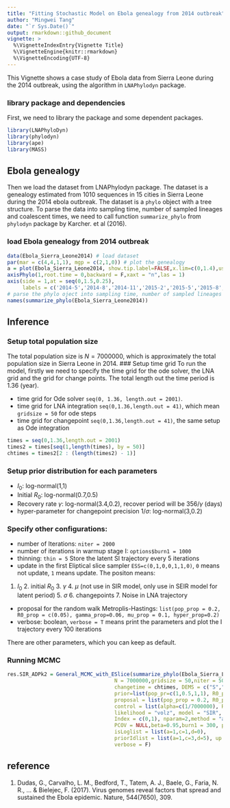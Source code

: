 ```yaml
---
title: "Fitting Stochastic Model on Ebola genealogy from 2014 outbreak"
author: "Mingwei Tang"
date: "`r Sys.Date()`"
output: rmarkdown::github_document
vignette: >
  %\VignetteIndexEntry{Vignette Title}
  %\VignetteEngine{knitr::rmarkdown}
  %\VignetteEncoding{UTF-8}
---
```

This Vignette shows a case study of Ebola data from Sierra Leone during the 2014 outbreak, using the algorithm in `LNAPhylodyn` package. 

### library package and dependencies
First, we need to library the package and some dependent packages. 
```r
library(LNAPhyloDyn)
library(phylodyn)
library(ape)
library(MASS)
```

## Ebola genealogy
Then we load the dataset from LNAPhylodyn package. The dataset is a genealogy estimated from 1010 sequences in 15 cities in Sierra Leone during the 2014 ebola outbreak. The dataset is a `phylo` object with a tree structure. To parse the data into sampling time, number of sampled lineages and coalescent times, we need to call function `summarize_phylo` from `phylodyn` package by Karcher. et al (2016). 

### load Ebola genealogy from 2014 outbreak
```r

data(Ebola_Sierra_Leone2014) # load dataset
par(mar = c(4,4,1,1), mgp = c(2,1,0)) # plot the genealogy
a = plot(Ebola_Sierra_Leone2014, show.tip.label=FALSE,x.lim=c(0,1.4),use.edge.length = T)
axisPhylo(1,root.time = 0,backward = F,xaxt = "n",las = 1)
axis(side = 1,at = seq(0,1.5,0.25),
     labels = c('2014-5','2014-8','2014-11','2015-2','2015-5','2015-8','2015-11'))
# parse the phylo oject into sampling time, number of sampled lineages and coalescent times
names(summarize_phylo(Ebola_Sierra_Leone2014))
```

## Inference
### Setup total population size 
The total population size is $N=7000000$, which is approximately the total population size in Sierra Leone in 2014. 
### Setup time grid
To run the model, firstly we need to specify the time grid for the ode solver, the LNA grid and the grid for change points. The total length out the time period is 1.36 (year). 

- time grid for Ode solver `seq(0, 1.36, length.out = 2001)`. 
- time grid for LNA integration `seq(0,1.36,length.out = 41)`, which mean `gridsize = 50` for ode steps
- time grid for changepoint `seq(0,1.36,length.out = 41)`, the same setup as Ode integration

```r
times = seq(0,1.36,length.out = 2001)
times2 = times[seq(1,length(times), by = 50)]
chtimes = times2[2 : (length(times2) - 1)]
```

### Setup prior distribution for each parameters

- $I_0$: log-normal(1,1)
- Initial $R_0$: log-normal(0.7,0.5)
- Recovery rate $\gamma$: log-normal(3.4,0.2), recover period will be $356/\gamma$ (days)
- hyper-parameter for changepoint precision $1/\sigma$: log-normal(3,0.2)

### Specify other configurations: 

- number of Iterations: `niter = 2000` 
- number of iterations in warmup stage I: `options$burn1 = 1000`
- thinning: `thin = 5` Store the latent SI trajectory every 5 iterations 
- update in the first Eliptical slice sampler `ESS=c(0,1,0,0,1,1,0)`, `0` means not update, `1` means update. The positon means: 
1. $I_0$ 2. initial $R_0$ 3. $\gamma$ 4. $\mu$ (not use in SIR model, only use in SEIR model for latent period) 5. $\sigma$ 6. changepoints 7. Noise in LNA trajectory
- proposal for the random walk Metroplis-Hastings: `list(pop_prop = 0.2, R0_prop = c(0.05), gamma_prop=0.06, mu_prop = 0.1, hyper_prop=0.2)`
- verbose: boolean, `verbose = T` means print the parameters and plot the I trajectory every 100 iterations 

There are other parameters, which you can keep as default. 

### Running MCMC

```r
res.SIR_ADPk2 = General_MCMC_with_ESlice(summarize_phylo(Ebola_Sierra_Leone2014), times = times, t_correct = 1.36,
                                   N = 7000000,gridsize = 50,niter = 500,burn = 0,thin = 5,
                                   changetime = chtimes, DEMS = c("S","I"),
                                   prior=list(pop_pr=c(1,0.5,1,1), R0_pr=c(0.7,0.5), gamma_pr = c(3,0.1), mu_pr = c(3,0.15), hyper_pr=c(3,0.2)),
                                   proposal = list(pop_prop = 0.2, R0_prop = c(0.05), gamma_prop=0.09, mu_prop = 0.1, hyper_prop=0.2),
                                   control = list(alpha=c(1/7000000), R0 = 2, gamma=30, ch=rep(0.975,length(chtimes)), traj = matrix(rep(0,2*40),ncol=2),hyper = 20),ESS_vec = c(0,1,0,0,1,1,0),
                                   likelihood = "volz", model = "SIR",
                                   Index = c(0,1), nparam=2,method = "admcmc", options=list(joint = T, 
                                   PCOV = NULL,beta=0.95,burn1 = 300, parIdlist = list(a=1,c=3,d = length(chtimes) + 5), 
                                   isLoglist = list(a=1,c=1,d=0),
                                   priorIdlist = list(a=1,c=3,d=5), up = 1000000,warmup =10000000, tune = 0.01,hyper = F),
                                   verbose = F)


```



## reference
1. Dudas, G., Carvalho, L. M., Bedford, T., Tatem, A. J., Baele, G., Faria, N. R., ... & Bielejec, F. (2017). Virus genomes reveal factors that spread and sustained the Ebola epidemic. Nature, 544(7650), 309.

